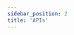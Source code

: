 ```yaml
---
sidebar_position: 2
title: 'APIs'
---
```



<div className=" grid grid-cols-2 gap-4">
  <ApiCard
    url="/docs/apis/ssi-service"
    name="SSI Service API"
    description="The Self Sovereign Identity Service (SSIS) facilitates all things relating to DIDs and Verifiable Credentials "
  />
  <ApiCard
    url="https://tbd54566975.github.io/dwn-sdk-js/"
    name="DWN JavaScript SDK"
  />
  <ApiCard
    url="https://pkg.go.dev/github.com/TBD54566975/ssi-sdk"
    name="SSI SDK - Go Docs"
    description=" The ssi-sdk intends to provide flexible functionality based on a set of standards-based primitives for building decentralized identity applications in a modular manner: with limited dependencies between components."
  />
</div>

